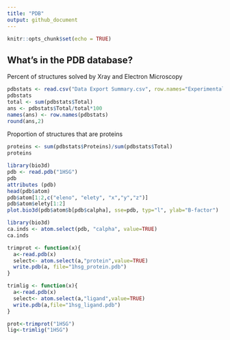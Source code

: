 ```yaml
---
title: "PDB"
output: github_document
---
```


```r
knitr::opts_chunk$set(echo = TRUE)
```

## What's in the PDB database?

Percent of structures solved by Xray and Electron Microscopy
```r
pdbstats <- read.csv("Data Export Summary.csv", row.names="Experimental.Method")
pdbstats
total <- sum(pdbstats$Total)
ans <- pdbstats$Total/total*100
names(ans) <- row.names(pdbstats)
round(ans,2)
```

Proportion of structures that are proteins
```r
proteins <- sum(pdbstats$Proteins)/sum(pdbstats$Total)
proteins
```


```r
library(bio3d)
pdb <- read.pdb("1HSG")
pdb
attributes (pdb)
head(pdb$atom)
pdb$atom[1:2,c("eleno", "elety", "x","y","z")]
pdb$atom$elety[1:2]
plot.bio3d(pdb$atom$b[pdb$calpha], sse=pdb, typ="l", ylab="B-factor")


```


```r
library(bio3d)
ca.inds <- atom.select(pdb, "calpha", value=TRUE)
ca.inds

trimprot <- function(x){
  a<-read.pdb(x)
  select<- atom.select(a,"protein",value=TRUE)
  write.pdb(a, file="1hsg_protein.pdb")
}

trimlig <- function(x){
  a<-read.pdb(x)
  select<- atom.select(a,"ligand",value=TRUE)
  write.pdb(a,file="1hsg_ligand.pdb")
}

prot<-trimprot("1HSG")
lig<-trimlig("1HSG")

```

